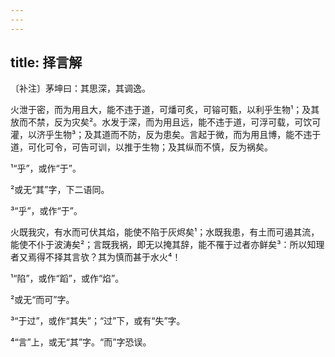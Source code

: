 ```yaml
---
---
---
```

title: 择言解
---







〔补注〕茅坤曰：其思深，其调逸。

火泄于密，而为用且大，能不违于道，可燔可炙，可镕可甄，以利乎生物¹；及其放而不禁，反为灾矣²。水发于深，而为用且远，能不违于道，可浮可载，可饮可灌，以济乎生物³；及其道而不防，反为患矣。言起于微，而为用且博，能不违于道，可化可令，可告可训，以推于生物；及其纵而不慎，反为祸矣。

¹“乎”，或作“于”。

²或无“其”字，下二语同。

³“乎”，或作“于”。

火既我灾，有水而可伏其焰，能使不陷于灰烬矣¹；水既我患，有土而可遏其流，能使不仆于波涛矣²；言既我祸，即无以掩其辞，能不罹于过者亦鲜矣³：所以知理者又焉得不择其言欤？其为慎而甚于水火⁴！

¹“陷”，或作“蹈”，或作“焰”。

²或无“而可”字。

³“于过”，或作“其失”；“过”下，或有“失”字。

⁴“言”上，或无“其”字。“而”字恐误。